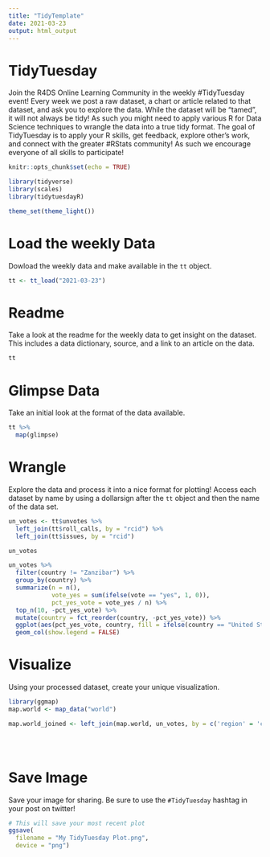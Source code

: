 ```yaml
---
title: "TidyTemplate"
date: 2021-03-23
output: html_output
---
```


# TidyTuesday

Join the R4DS Online Learning Community in the weekly #TidyTuesday event!
Every week we post a raw dataset, a chart or article related to that dataset, and ask you to explore the data.
While the dataset will be “tamed”, it will not always be tidy! As such you might need to apply various R for Data Science techniques to wrangle the data into a true tidy format.
The goal of TidyTuesday is to apply your R skills, get feedback, explore other’s work, and connect with the greater #RStats community!
As such we encourage everyone of all skills to participate!

```r

knitr::opts_chunk$set(echo = TRUE)

library(tidyverse)
library(scales)
library(tidytuesdayR)

theme_set(theme_light())

```

# Load the weekly Data

Dowload the weekly data and make available in the `tt` object.

```r

tt <- tt_load("2021-03-23")

```


# Readme

Take a look at the readme for the weekly data to get insight on the dataset.
This includes a data dictionary, source, and a link to an article on the data.

```r

tt

```


# Glimpse Data

Take an initial look at the format of the data available.

```r

tt %>% 
  map(glimpse)

```

# Wrangle

Explore the data and process it into a nice format for plotting! Access each dataset by name by using a dollarsign after the `tt` object and then the name of the data set.

```r

un_votes <- tt$unvotes %>%
  left_join(tt$roll_calls, by = "rcid") %>%
  left_join(tt$issues, by = "rcid")

un_votes

```

```r
un_votes %>%
  filter(country != "Zanzibar") %>%
  group_by(country) %>%
  summarize(n = n(),
            vote_yes = sum(ifelse(vote == "yes", 1, 0)),
            pct_yes_vote = vote_yes / n) %>%
  top_n(10, -pct_yes_vote) %>%
  mutate(country = fct_reorder(country, -pct_yes_vote)) %>% 
  ggplot(aes(pct_yes_vote, country, fill = ifelse(country == "United States", "US", "Other"))) + 
  geom_col(show.legend = FALSE)
```


# Visualize

Using your processed dataset, create your unique visualization.

```r
library(ggmap)
map.world <- map_data("world")

map.world_joined <- left_join(map.world, un_votes, by = c('region' = 'country'))


  
```

# Save Image

Save your image for sharing. Be sure to use the `#TidyTuesday` hashtag in your post on twitter! 

```r

# This will save your most recent plot
ggsave(
  filename = "My TidyTuesday Plot.png",
  device = "png")

```
